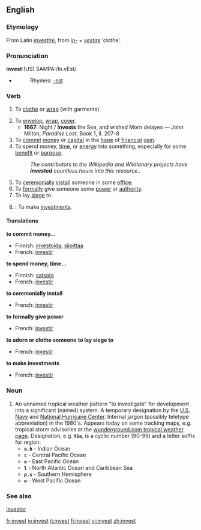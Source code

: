 ==English==
===Etymology===
From Latin ''[[investire]]'', from ''[[in-]]'' + ''[[vestire]]'' ‘clothe’.

===Pronunciation===
'''invest''':(US) SAMPA:/In.vEst/
*{{audio|en-us-invest.ogg|Audio (US)}}
*:Rhymes: [[Rhymes:English:-ɛst|-ɛst]]

===Verb===
{{en-verb}}

# {{dated}} To [[clothe]] or [[wrap]] (with garments).
# To [[envelop]], [[wrap]], [[cover]].
#*'''1667''': Night / '''Invests''' the Sea, and wished Morn delayes — John Milton, ''Paradise Lost'', Book 1, ll. 207-8
# To [[commit]] [[money]] or [[capital]] in the [[hope]] of [[financial]] [[gain]].
# To spend money, [[time]], or [[energy]] into something, especially for some [[benefit]] or [[purpose]].
#:''The contributors to the Wikipedia and Wiktionary projects have '''invested''' countless hours into this resource..''
# To [[ceremonially]] [[install]] someone in some [[office]].
# To [[formally]] give someone some [[power]] or [[authority]].
# To lay [[siege]] to.
# {{intransitive}}: To make [[investments]].

====Translations====
'''to commit money...'''
*Finnish: [[investoida]], [[sijoittaa]]
*French: [[investir]]
'''to spend money, time...'''
*Finnish: [[satsata]]
*French: [[investir]]
'''to ceremonially install'''
*French: [[investir]]
'''to formally give power'''
*French: [[investir]]
'''to adorn or clothe someone'''
'''to lay siege to'''
*French: [[investir]]
'''to make investments'''
*French: [[investir]]


===Noun===

# An unnamed tropical weather pattern "to investigate" for development into a significant (named) system.    A temporary designation by the [http://www.nrlmry.navy.mil/tc_pages/ U.S. Navy] and [http://www.nhc.noaa.gov/ National Hurricane Center].  Internal jargon (possibly teletype abbreviation) in the 1980's.  Appears today on some tracking maps, e.g. tropical storm advisories at the [http://www.wunderground.com/tropical/ wunderground.com tropical weather page].  Designation, e.g. <code>'''91e'''</code>, is a cyclic number (90-99) and a letter suffix for region:
#* <code>'''a''','''b'''</code> - Indian Ocean
#* <code>'''c'''</code> - Central Pacific Ocean
#* <code>'''e'''</code> - East Pacific Ocean
#* <code>'''l'''</code> - North Atlantic Ocean and Caribbean Sea
#* <code>'''p''','''s'''</code> - Southern Hemisphere
#* <code>'''w'''</code> - West Pacific Ocean

===See also===
[[investor]]

[[fr:invest]]
[[io:invest]]
[[it:invest]]
[[fi:invest]]
[[vi:invest]]
[[zh:invest]]